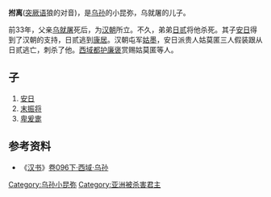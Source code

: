 '''拊离'''([[突厥语|突厥语]]狼的对音)，是[[乌孙|乌孙]]的小昆弥，乌就屠的儿子。

前33年，父亲[[乌就屠|乌就屠]]死后，为[[汉朝|汉朝]]所立。不久，弟弟[[日贰|日贰]]将他杀死。其子[[安日|安日]]得到了汉朝的支持，日贰逃到[[康居|康居]]。汉朝屯军[[姑墨|姑墨]]，安日派贵人姑莫匿三人假装跟从日贰逃亡，刺杀了他。[[西域都护|西域都护]][[廉褒|廉褒]]赏赐姑莫匿等人。

==子==
#[[安日|安日]]
#[[末振将|末振将]]
#[[卑爰疐|卑爰疐]]

==参考资料==
*《[[汉书|汉书]]》[[s:汉书/卷096下|卷096下·西域·乌孙]]

{{start box}}
{{s-before|[[乌就屠|乌就屠]]}}
{{s-title|[[乌孙|乌孙]]小昆弥|前33年—前30年}}
{{s-after|[[安日|安日]]}}
{{end box}}

[[Category:乌孙小昆弥|Category:乌孙小昆弥]]
[[Category:亚洲被杀害君主|Category:亚洲被杀害君主]]